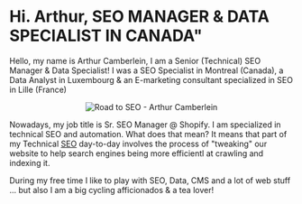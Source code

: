# Hi. Arthur, SEO MANAGER & DATA SPECIALIST IN CANADA"

Hello, my name is Arthur Camberlein, I am a Senior (Technical) SEO Manager & Data Specialist! I was a SEO Specialist in Montreal (Canada), a Data Analyst in Luxembourg & an E-marketing consultant specialized in SEO in Lille (France)

<p align="center">
  <img src="./images/beyong-road.webp" alt="Road to SEO - Arthur Camberlein" title="Discover the SEO Road of Arthur" />
</p>

Nowadays, my job title is Sr. SEO Manager @ Shopify. I am specialized in technical SEO and automation. What does that mean? It means that part of my Technical [SEO](/tags/seo) day-to-day involves the process of "tweaking" our website to help search engines being more efficientl at crawling and indexing it.

During my free time I like to play with SEO, Data, CMS and a lot of web stuff ... but also I am a big cycling afficionados & a tea lover!
